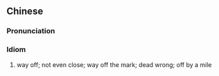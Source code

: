 {{also|边都沾不上}}
==Chinese==
{{zh-forms|s=边都沾不上}}

===Pronunciation===
{{zh-pron
|m=biān dōu zhān 不 shàng
|cat=id
}}

===Idiom===
{{zh-idiom}}

# way off; not even close; way off the mark; dead wrong; off by a mile